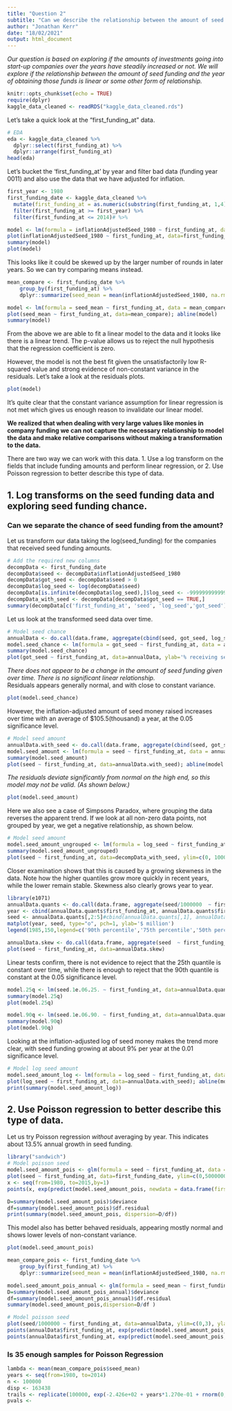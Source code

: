 ```yaml
---
title: "Question 2"
subtitle: "Can we describe the relationship between the amount of seed funding and the year of first funding received?"
author: "Jonathan Kerr"
date: "18/02/2021"
output: html_document
---
```


*Our question is based on exploring if the amounts of investments going into start-up companies over the years have steadily increased or not. We will explore if the relationship between the amount of seed funding and the year of obtaining those funds is linear or some other form of relationship.*

```r
knitr::opts_chunk$set(echo = TRUE)
require(dplyr)
kaggle_data_cleaned <- readRDS("kaggle_data_cleaned.rds")
```

Let's take a quick look at the "first_funding_at" data.  

```r
# EDA
eda <- kaggle_data_cleaned %>% 
  dplyr::select(first_funding_at) %>% 
  dplyr::arrange(first_funding_at)
head(eda)
```

Let's bucket the 'first_funding_at' by year and filter bad data (funding year 0011) and also use the data that we have adjusted for inflation. 

```r
first_year <- 1980
first_funding_date <- kaggle_data_cleaned %>% 
  mutate(first_funding_at = as.numeric(substring(first_funding_at, 1,4)) ) %>% 
  filter(first_funding_at >= first_year) %>% 
  filter(first_funding_at <= 2014)# %>%

model <- lm(formula = inflationAdjustedSeed_1980 ~ first_funding_at, data = first_funding_date)
plot(inflationAdjustedSeed_1980 ~ first_funding_at, data=first_funding_date); abline(model) 
summary(model) 
plot(model)
```
This looks like it could be skewed up by the larger number of rounds in later years. So we can try comparing means instead.

```r
mean_compare <- first_funding_date %>% 
    group_by(first_funding_at) %>%
    dplyr::summarize(seed_mean = mean(inflationAdjustedSeed_1980, na.rm=TRUE))

model <- lm(formula = seed_mean ~ first_funding_at, data = mean_compare)
plot(seed_mean ~ first_funding_at, data=mean_compare); abline(model) 
summary(model) 
```
From the above we are able to fit a linear model to the data and it looks like there is a linear trend.
The p-value allows us to reject the null hypothesis that the regression coefficient is zero.  

However, the model is not the best fit given the unsatisfactorily low R-squared value and strong evidence of non-constant variance in the residuals.
Let's take a look at the residuals plots.
```r
plot(model)
```
It's quite clear that the constant variance assumption for linear regression is not met which gives us enough reason to invalidate our linear model.

**We realized that when dealing with very large values like monies in company funding we can not capture the necessary relationship to model the data and make relative comparisons without making a transformation to the data.**

There are two way we can work with this data.
1. Use a log transform on the fields that include funding amounts and perform linear regression, or
2. Use Poisson regression to better describe this type of data. 

## 1. Log transforms on the seed funding data and exploring seed funding chance.    

### Can we separate the chance of seed funding from the amount?

Let us transform our data taking the log(seed_funding) for the companies that received seed funding amounts.
```r
# Add the required new columns
decompData <- first_funding_date
decompData$seed <- decompData$inflationAdjustedSeed_1980
decompData$got_seed <- decompData$seed > 0
decompData$log_seed <- log(decompData$seed)
decompData[is.infinite(decompData$log_seed),]$log_seed <- -9999999999999
decompData_with_seed <- decompData[decompData$got_seed == TRUE,]
summary(decompData[c('first_funding_at', 'seed', 'log_seed','got_seed')])
```

Let us look at the transformed seed data over time.
```r
# Model seed chance
annualData <- do.call(data.frame, aggregate(cbind(seed, got_seed, log_seed)  ~ first_funding_at, data=decompData, FUN=mean))
model.seed_chance <- lm(formula = got_seed ~ first_funding_at, data = annualData[annualData$first_funding_at >= 1990,])
summary(model.seed_chance)
plot(got_seed ~ first_funding_at, data=annualData, ylab='% receiving seed'); abline(model.seed_chance) 
```
*There does not appear to be a change in the amount of seed funding given over time. There is no significant linear relationship.*  
 Residuals appears generally normal, and with close to constant variance.
```r
plot(model.seed_chance)
```


However, the inflation-adjusted amount of seed money raised increases over time with an average of $105.5(thousand) a year,  at the 0.05 significance level.
```r
# Model seed amount
annualData.with_seed <- do.call(data.frame, aggregate(cbind(seed, got_seed, log_seed)  ~ first_funding_at, data=decompData_with_seed, FUN=mean))
model.seed_amount <- lm(formula = seed ~ first_funding_at, data = annualData.with_seed)
summary(model.seed_amount)
plot(seed ~ first_funding_at, data=annualData.with_seed); abline(model.seed_amount) 
```

*The residuals deviate significantly from normal on the high end, so this model may not be valid. (As shown below.)*

```r
plot(model.seed_amount)
```

Here we also see a case of Simpsons Paradox, where grouping the data reverses the apparent trend. If we look at all non-zero data points, not grouped by year, we get a negative relationship, as shown below.

```r
# Model seed amount
model.seed_amount_ungrouped <- lm(formula = log_seed ~ first_funding_at, data = decompData_with_seed)
summary(model.seed_amount_ungrouped)
plot(seed ~ first_funding_at, data=decompData_with_seed, ylim=c(0, 10000000)); abline(model.seed_amount_ungrouped)
```

Closer examination shows that this is caused by a growing skewness in the data. Note how the higher quantiles grow more quickly in recent years, while the lower remain stable. Skewness also clearly grows year to year.


```r
library(e1071) 
annualData.quants <- do.call(data.frame, aggregate(seed/1000000  ~ first_funding_at, data=decompData_with_seed, FUN=function(x){quantile(x, probs=c(0.25, 0.5, 0.75, 0.9))}))
year <- cbind(annualData.quants$first_funding_at, annualData.quants$first_funding_at, annualData.quants$first_funding_at, annualData.quants$first_funding_at)
seed <- annualData.quants[,2:5]#cbind(annualData.quants[,1], annualData.quants[,2], annualData.quants$seed.75., annualData.quants$seed.90. )
matplot(year, seed, type="o", pch=1, ylab='$ million')
legend(1985,150,legend=c('90th percentile','75th percentile','50th percentile','25th percentile'), col=c('blue','green','red','black'), lty=2)

annualData.skew <- do.call(data.frame, aggregate(seed  ~ first_funding_at, data=decompData_with_seed, FUN=skewness))
plot(seed ~ first_funding_at, data=annualData.skew)


```

Linear tests confirm, there is not evidence to reject that the 25th quantile is constant over time, while there is enough to reject that the 90th quantile is constant at the 0.05 significance level.

```r
model.25q <- lm(seed.1e.06.25. ~ first_funding_at, data=annualData.quants)
summary(model.25q)
plot(model.25q)

model.90q <- lm(seed.1e.06.90. ~ first_funding_at, data=annualData.quants)
summary(model.90q)
plot(model.90q)
```

Looking at the inflation-adjusted log of seed money makes the trend more clear, with seed funding growing at about 9\% per year at the 0.01 significance level.
```r
# Model log seed amount
model.seed_amount_log <- lm(formula = log_seed ~ first_funding_at, data = annualData.with_seed, na.action=na.omit)
plot(log_seed ~ first_funding_at, data=annualData.with_seed); abline(model.seed_amount_log) 
print(summary(model.seed_amount_log))
```
## 2. Use Poisson regression to better describe this type of data.

Let us try Poisson regression *without* averaging by year. This indicates about 13.5\% annual growth in seed funding.
```r
library("sandwich")
# Model poisson seed
model.seed_amount_pois <- glm(formula = seed ~ first_funding_at, data = first_funding_date, family=poisson, na.action=na.omit)
plot(seed ~ first_funding_at, data=first_funding_date, ylim=c(0,5000000))
x <- seq(from=1980, to=2015,by=1)
points(x, exp(predict(model.seed_amount_pois, newdata = data.frame(first_funding_at=x))), type="l", col="red", lwd=2)

D=summary(model.seed_amount_pois)$deviance
df=summary(model.seed_amount_pois)$df.residual
print(summary(model.seed_amount_pois, dispersion=D/df))

```


This model also has better behaved residuals, appearing mostly normal and shows lower levels of non-constant variance.
```r
plot(model.seed_amount_pois)
```

```r
mean_compare_pois <- first_funding_date %>%
    group_by(first_funding_at) %>%
    dplyr::summarize(seed_mean = mean(inflationAdjustedSeed_1980, na.rm=TRUE))

model.seed_amount_pois_annual <- glm(formula = seed_mean ~ first_funding_at, data = mean_compare_pois, family=poisson, na.action=na.omit)
D=summary(model.seed_amount_pois_annual)$deviance
df=summary(model.seed_amount_pois_annual)$df.residual
summary(model.seed_amount_pois,dispersion=D/df )

# Model poisson seed
plot(seed/1000000 ~ first_funding_at, data=annualData, ylim=c(0,3), ylab='$ million')
points(annualData$first_funding_at, exp(predict(model.seed_amount_pois_annual, newdata = annualData))/1000000, type="l", col="red", lwd=2)
points(annualData$first_funding_at, exp(predict(model.seed_amount_pois, newdata = annualData))/1000000, type="l", col="blue", lwd=2)

```

### Is 35 enough samples for Poisson Regression
```r
lambda <- mean(mean_compare_pois$seed_mean)
years <- seq(from=1980, to=2014)
n <- 100000
disp <- 163438
trails <- replicate(100000, exp(-2.426e+02 + years*1.270e-01 + rnorm(0, disp)))
pvals <- 
```
```r

```

